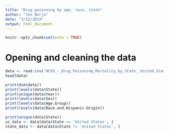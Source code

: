```yaml
---
title: "Drug poisoning by age, race, state"
author: "Joe Borja"
date: "2/22/2019"
output: html_document
---
```


```r
knitr::opts_chunk$set(echo = TRUE)
```

# Opening and cleaning the data

```r
data <- read.csv('NCHS_-_Drug_Poisoning_Mortality_by_State__United_States.csv')
head(data)
```
```r
print(dim(data))
print(levels(data$State))
print(unique(data$Year))
print(levels(data$Sex))
print(levels(data$Age.Group))
print(levels(data$Race.and.Hispanic.Origin))
```



```r
print(unique(data$State))
us_data <- data[data$State == 'United States', ]
state_data <- data[data$State != 'United States', ]
```

